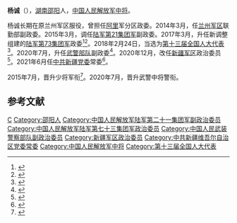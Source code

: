 '''杨诚'''（{{bd|1964年|12月||}}），[[湖南省|湖南]][[邵阳市|邵阳]]人，[[中国人民解放军中将|中国人民解放军中将]]。

杨诚长期在原兰州军区服役，曾担任[[阿里地区|阿里]]军分区政委。2014年3月，任[[中国人民解放军兰州军区|兰州军区]]联勤部副政委。2015年3月，调任[[中国人民解放军陆军第七十六集团军|陆军第21集团军]]副政委。2017年3月，升任新调整组建的[[中国人民解放军陆军第七十三集团军|陆军第73集团军]]政委<ref>{{cite web|title=杨诚少将出任东部战区陆军第73集团军政委|url=https://www.thepaper.cn/newsDetail_forward_1730590|accessdate=2020-08-11|date=2017-07-11|publisher=澎湃新闻|archive-date=2019-05-10|archive-url=https://web.archive.org/web/20190510091639/http://www.thepaper.cn/newsDetail_forward_1730590|dead-url=no}}</ref><ref>{{cite web|title=习主席在解放军和武警部队代表团全体会议上发表重要讲话引起热烈反响|url=http://www.81.cn/jmywyl/2020-05/27/content_9822688.htm|accessdate=2020-09-26|date=2020-05-27|publisher=中国军网|archive-date=2020-08-07|archive-url=https://web.archive.org/web/20200807012324/http://www.81.cn/jmywyl/2020-05/27/content_9822688.htm|dead-url=no}}</ref>。2018年2月24日，当选为[[第十三届全国人民代表大会代表名单|第十三届全国人大代表]]<ref>{{Cite web|title=（受权发布）中华人民共和国第十三届全国人民代表大会代表名单-中新网|url=http://www.chinanews.com/gn/2018/02-25/8453959.shtml|accessdate=2021-02-13|work=中新网|archive-date=2018-02-27|archive-url=https://web.archive.org/web/20180227031724/http://www.chinanews.com/gn/2018/02-25/8453959.shtml|dead-url=no}}</ref>。2020年7月，升任[[中国人民武装警察部队|武警部队]]副政委<ref>{{cite web|title=武警部队领导来铜检查指导防汛救灾慰问官兵|url=http://www.tlnews.cn:800/xwzx/tlxw/2020-08/01/content_552235.htm|accessdate=2020-08-11|date=2020-08-01|publisher=铜陵新闻网}}</ref>。2020年12月，改任[[中国人民解放军新疆军区|新疆军区]]政治委员<ref>{{cite web|title=自治区人大常委会公告 （第44号）|url=http://www.xjpcsc.gov.cn/article/1126/rsrm.html|accessdate=2021-01-22|date=2020-01-20|publisher=新疆维吾尔自治区人大常委会|archive-date=2021-01-28|archive-url=https://web.archive.org/web/20210128203015/http://www.xjpcsc.gov.cn/article/1126/rsrm.html|dead-url=no}}</ref>。2021年6月任[[中国共产党新疆维吾尔自治区委员会|中共新疆党委]]常委<ref>{{cite web|title=新疆党委常委调整 军区政委杨诚中将履新|url=https://china.caixin.com/2021-06-30/101734117.html|accessdate=2021-07-01|date=2021-06-30|website=财新|archive-date=2021-11-18|archive-url=https://web.archive.org/web/20211118123756/https://china.caixin.com/2021-06-30/101734117.html|dead-url=no}}</ref>。

2015年7月，晋升少将军衔<ref>{{cite web|title=兰州军区举行军官晋衔仪式 8名军官晋升少将|url=http://news.sohu.com/20150804/n418123710.shtml|accessdate=2020-08-11|date=2015-08-04|publisher=搜狐|archive-date=2019-05-11|archive-url=https://web.archive.org/web/20190511034057/http://news.sohu.com/20150804/n418123710.shtml|dead-url=no}}</ref>。2020年7月，晋升武警中将警衔。

== 参考文献 ==
{{Reflist}}
{{start box}}
{{s-mil|pla}}
{{s-before|[[李伟_(1960年)|李伟]]}}
{{s-title|[[中国人民解放军新疆军区|中国人民解放军新疆军区]]政治委员|2020年12月—}}
{{s-inc}}
{{s-new}}
{{s-title|[[中国人民解放军陆军第七十三集团军|中国人民解放军陆军第七十三集团军]]政治委员|2017年3月—2020年}}
{{s-after|[[方明_(少将)|方明]]}}
{{end box}}
{{中华人民共和国现役中将}}
{{新疆维吾尔自治区领导人}}
{{DEFAULTSORT:Yang}}
[[Category:杨姓|C]]
[[Category:邵阳人|Category:邵阳人]]
[[Category:中国人民解放军陆军第二十一集团军副政治委员|Category:中国人民解放军陆军第二十一集团军副政治委员]]
[[Category:中国人民解放军陆军第七十三集团军政治委员|Category:中国人民解放军陆军第七十三集团军政治委员]]
[[Category:中国人民武装警察部队副政治委员|Category:中国人民武装警察部队副政治委员]]
[[Category:新疆军区政治委员|Category:新疆军区政治委员]]
[[Category:中共新疆维吾尔自治区党委常委|Category:中共新疆维吾尔自治区党委常委]]
[[Category:中国人民解放军中将|Category:中国人民解放军中将]]
[[Category:第十三届全国人大代表|Category:第十三届全国人大代表]]